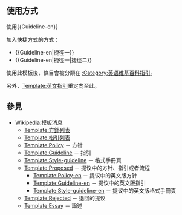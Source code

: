 <noinclude>{{template doc page viewed directly}}</noinclude>
==使用方式==
使用<nowiki>{{Guideline-en}}</nowiki>

加入[[WP:SHORT|快捷方式]]的方式：
*<nowiki>{{Guideline-en|捷徑一}}</nowiki>
*<nowiki>{{Guideline-en|捷徑一|捷徑二}}</nowiki>
	 
使用此模板後，條目會被分類在 [[:Category:英语维基百科指引]]。
	 
另外，[[Template:英文指引]]重定向至此。

==參見==
* [[Wikipedia:模板消息]]
** [[Template:方針列表]]
** [[Template:指引列表]]
** [[Template:Policy]] － 方针
** [[Template:Guideline]] － 指引
** [[Template:Style-guideline]] － 格式手冊頁
** [[Template:Proposed]] － 提议中的方针、指引或者流程
*** [[Template:Policy-en]] － 提议中的英文版方针
*** [[Template:Guideline-en]] － 提议中的英文版指引
*** [[Template:Style-guideline-en]] － 提议中的英文版格式手冊頁
** [[Template:Rejected]] － 退回的提议
** [[Template:Essay]] － 論述

<includeonly>
[[Category:維基計畫頁模板|{{PAGENAME}}]]
</includeonly>